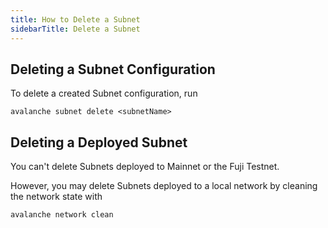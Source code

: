 ```yaml
---
title: How to Delete a Subnet
sidebarTitle: Delete a Subnet
---
```

Deleting a Subnet Configuration[​](#deleting-a-subnet-configuration "Direct link to heading")
---------------------------------------------------------------------------------------------

To delete a created Subnet configuration, run

`avalanche subnet delete <subnetName>`

Deleting a Deployed Subnet[​](#deleting-a-deployed-subnet "Direct link to heading")
-----------------------------------------------------------------------------------

You can't delete Subnets deployed to Mainnet or the Fuji Testnet.

However, you may delete Subnets deployed to a local network by cleaning the network state with

```
avalanche network clean

```
